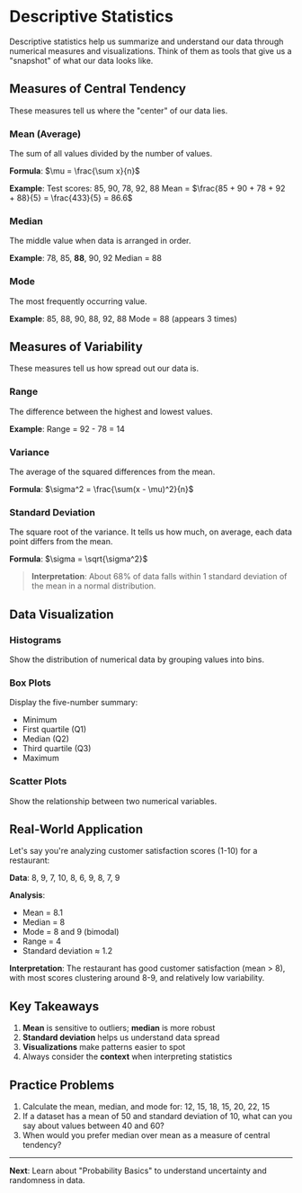 # Descriptive Statistics

Descriptive statistics help us summarize and understand our data through numerical measures and visualizations. Think of them as tools that give us a "snapshot" of what our data looks like.

## Measures of Central Tendency

These measures tell us where the "center" of our data lies.

### Mean (Average)
The sum of all values divided by the number of values.

**Formula**: $\mu = \frac{\sum x}{n}$

**Example**: Test scores: 85, 90, 78, 92, 88
Mean = $\frac{85 + 90 + 78 + 92 + 88}{5} = \frac{433}{5} = 86.6$

### Median
The middle value when data is arranged in order.

**Example**: 78, 85, **88**, 90, 92
Median = 88

### Mode
The most frequently occurring value.

**Example**: 85, 88, 90, 88, 92, 88
Mode = 88 (appears 3 times)

## Measures of Variability

These measures tell us how spread out our data is.

### Range
The difference between the highest and lowest values.

**Example**: Range = 92 - 78 = 14

### Variance
The average of the squared differences from the mean.

**Formula**: $\sigma^2 = \frac{\sum(x - \mu)^2}{n}$

### Standard Deviation
The square root of the variance. It tells us how much, on average, each data point differs from the mean.

**Formula**: $\sigma = \sqrt{\sigma^2}$

> **Interpretation**: About 68% of data falls within 1 standard deviation of the mean in a normal distribution.

## Data Visualization

### Histograms
Show the distribution of numerical data by grouping values into bins.

### Box Plots
Display the five-number summary:
- Minimum
- First quartile (Q1)
- Median (Q2)
- Third quartile (Q3)
- Maximum

### Scatter Plots
Show the relationship between two numerical variables.

## Real-World Application

Let's say you're analyzing customer satisfaction scores (1-10) for a restaurant:

**Data**: 8, 9, 7, 10, 8, 6, 9, 8, 7, 9

**Analysis**:
- Mean = 8.1
- Median = 8
- Mode = 8 and 9 (bimodal)
- Range = 4
- Standard deviation ≈ 1.2

**Interpretation**: The restaurant has good customer satisfaction (mean > 8), with most scores clustering around 8-9, and relatively low variability.

## Key Takeaways

1. **Mean** is sensitive to outliers; **median** is more robust
2. **Standard deviation** helps us understand data spread
3. **Visualizations** make patterns easier to spot
4. Always consider the **context** when interpreting statistics

## Practice Problems

1. Calculate the mean, median, and mode for: 12, 15, 18, 15, 20, 22, 15
2. If a dataset has a mean of 50 and standard deviation of 10, what can you say about values between 40 and 60?
3. When would you prefer median over mean as a measure of central tendency?

---

**Next**: Learn about "Probability Basics" to understand uncertainty and randomness in data.
